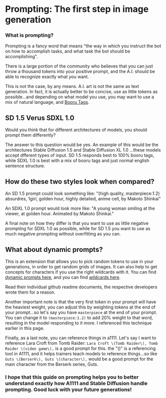 # Prompting: The first step in image generation

### What is prompting?
Prompting is a fancy word that means "the way in which you instruct the bot on how to accomplish tasks, and what task the bot should be accomplishing".

There is a large portion of the community who believes that you can just throw a thousand tokens into your positive prompt, and the A.I. should be able to recognize exactly what you want.

This is not the case, by any means. A.I. art is not the same as text generation. In fact, it is actually better to be concise, use as little tokens as possible...and depending on what model you use, you may want to use a mix of natural language, and [Booru Tags](https://github.com/DominikDoom/a1111-sd-webui-tagcomplete).

## SD 1.5 Verus SDXL 1.0

Would you think that for different architectures of models, you should prompt them differently?

The answer to this question would be yes. An example of this would be the architectures Stable Diffusion 1.5 and Stable Diffusion XL 1.0 ...these models accept dfferent types of input. SD 1.5 responds best to 100% booru tags, while SDXL 1.0 is best with a mix of booru tags and just normal english sentence structure.

## How do these two styles look when compared?

An SD 1.5 prompt could look something like: "(high quality, masterpiece:1.2) absurdres, 1girl, golden hour, highly detailed, anime cell, by Makoto Shinkai"

An SDXL 1.0 prompt would look more like: "A young woman smiling at the viewer, at golden hour. Animated by Makoto Shinkai."

A final note on how they differ is that you want to use as little negative prompting for SDXL 1.0 as possible, while for SD 1.5 you want to use as much negative prompting without overfitting as you can.

## What about dynamic prompts?
This is an extension that allows you to pick random tokens to use in your generations, in order to get random grids of images. It can also help to get concepts for characters if you use the right wildcards with it.
You can find [dynamic prompts here](https://github.com/adieyal/sd-dynamic-prompts), and you can find [wildcards here](https://github.com/AUTOMATIC1111/stable-diffusion-webui-wildcards).

Read their individual github readme documents, the respective developers wrote them for a reason.

Another important note is that the very first token in your prompt will have the heaviest weight, you can adjust this by weighting tokens at the end of your prompt...so let's say you have `masterpiece` at the end of your prompt. You can change it to `(masterpiece:1.2)` to add 20% weight to that word, resulting in the model responding to it more. I referenced this technique earlier in this page.

Finally, as a last note, you can reference things in a1111. Let's say I want to reference Lara Croft from Tomb Raider:
`Lara Croft \(Tomb Raider\), Tomb Raider \(video game\),` is a good prompt for this.
the "\(\)" is a referencing tool in A1111, and it helps trainers teach models to reference things...so like `Guts \(Berserk\), Guts \(character\),` would be a good prompt for the main character from the Berserk series, Guts.

### I hope that this guide on prompting helps you to better understand exactly how A1111 and Stable Diffusion handle prompting. Good luck with your future generations!